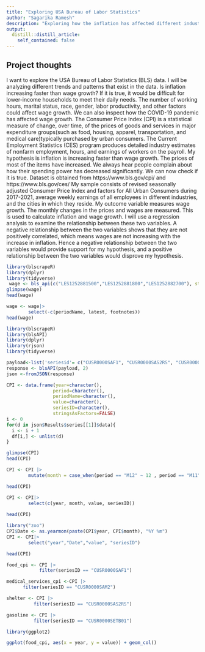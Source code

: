 ```yaml
---
title: "Exploring USA Bureau of Labor Statistics"
author: "Sagarika Ramesh"
description: "Exploring how the inflation has affected different industries, unemployment and wage growth"
output:
  distill::distill_article:
    self_contained: false
---
```




## Project thoughts
I want to explore the USA Bureau of Labor Statistics (BLS) data. I will be analyzing different trends and patterns that exist in the data. Is inflation increasing faster than wage growth? If it is true, it would be difficult for lower-income households to meet their daily needs. The number of working hours, marital status, race, gender, labor productivity, and other factors could affect wage growth. We can also inspect how the COVID-19 pandemic has affected wage growth. The Consumer Price Index (CPI) is a statistical measure of change, over time, of the prices of goods and services in major expenditure groups(such as food, housing, apparel, transportation, and medical care)typically purchased by urban consumers. The Current Employment Statistics (CES) program produces detailed industry estimates of nonfarm employment, hours, and earnings of workers on the payroll. 
My hypothesis is inflation is increasing faster than wage growth. The prices of most of the items have increased. We always hear people complain about how their spending power has decreased significantly. We can now check if it is true. 
Dataset is obtained from  https://www.bls.gov/cpi/ and https://www.bls.gov/ces/
My sample consists of revised seasonally adjusted Consumer Price Index and factors for All Urban Consumers during 2017-2021, average weekly earnings of all employees in different industries, and the cities in which they reside. My outcome variable measures wage growth. The monthly changes in the prices and wages are measured. This is used to calculate inflation and wage growth. I will use a regression analysis to examine the relationship between these two variables. A negative relationship between the two variables shows that they are not positively correlated, which means wages are not increasing with the increase in inflation.
Hence a negative relationship between the two variables would provide support for my hypothesis, and a positive relationship between the two variables would disprove my hypothesis.

```r
library(blscrapeR)
library(dplyr)
library(tidyverse)
 wage <- bls_api(c("LES1252881500","LES1252881800","LES1252882700"), startyear = 2013, endyear = 2022)
glimpse(wage)
head(wage)
```
```r
wage <- wage|>
        select(-c(periodName, latest, footnotes))
head(wage)
```

```r
library(blscrapeR)
library(blsAPI)
library(dplyr)
library(rjson)
library(tidyverse)

payload<-list('seriesid'= c("CUSR0000SAF1", "CUSR0000SAS2RS", "CUSR0000SAM2", "CUSR0000SETB01"), 'startyear' = 2013, 'endyear' = 2022)
response <- blsAPI(payload, 2)
json <-fromJSON(response)

CPI <- data.frame(year=character(),
                 period=character(), 
                 periodName=character(),
                 value=character(),
                 seriesID=character(), 
                 stringsAsFactors=FALSE)
i <- 0
for(d in json$Results$series[[1]]$data){
  i <- i + 1
  df[i,] <- unlist(d)
}

glimpse(CPI)
head(CPI)
```

```r
CPI <- CPI |>
        mutate(month = case_when(period == "M12" ~ 12 , period == "M11" ~ 11 ,period == "M10" ~ 10, period == "M09" ~ 09, period == "M08" ~ 08,period == "M07" ~ 07, period == "M06" ~ 06, period == "M05" ~ 05, period == "M04" ~ 04, period == "M03" ~ 03, period == "M02" ~ 02, period == "M01" ~ 01))

head(CPI)
```
  
  
```r
CPI <- CPI|>
        select(c(year, month, value, seriesID))
        
head(CPI)
```
```r
library("zoo")
CPI$Date <- as.yearmon(paste(CPI$year, CPI$month), "%Y %m")
CPI <- CPI|>
        select("year","Date","value", "seriesID")

head(CPI)
```
  
```r
food_cpi <- CPI |>
            filter(seriesID == "CUSR0000SAF1")

medical_services_cpi <-CPI |>
      filter(seriesID == "CUSR0000SAM2")

shelter <- CPI |>
          filter(seriesID == "CUSR0000SAS2RS")

gasoline <- CPI |>
          filter(seriesID == "CUSR0000SETB01")

```

```r
library(ggplot2)

ggplot(food_cpi, aes(x = year, y = value)) + geom_col()
```

